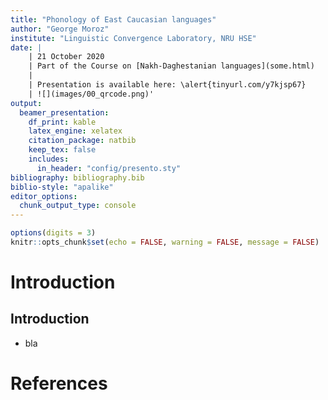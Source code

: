 ```yaml
---
title: "Phonology of East Caucasian languages"
author: "George Moroz"
institute: "Linguistic Convergence Laboratory, NRU HSE"
date: |
    | 21 October 2020
    | Part of the Course on [Nakh-Daghestanian languages](some.html)
    |
    | Presentation is available here: \alert{tinyurl.com/y7kjsp67}   
    | ![](images/00_qrcode.png)'
output: 
  beamer_presentation:
    df_print: kable
    latex_engine: xelatex
    citation_package: natbib
    keep_tex: false
    includes:
      in_header: "config/presento.sty"
bibliography: bibliography.bib
biblio-style: "apalike"
editor_options: 
  chunk_output_type: console
---
```


```r
options(digits = 3)
knitr::opts_chunk$set(echo = FALSE, warning = FALSE, message = FALSE)
```

# Introduction

## Introduction

* bla

# References {.allowframebreaks}
